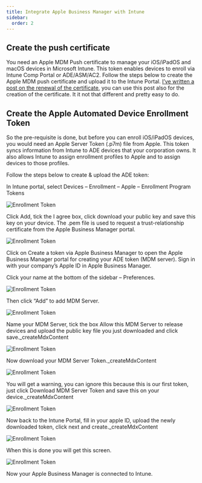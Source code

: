 ```yaml
---
title: Integrate Apple Business Manager with Intune
sidebar:
  order: 2
---
```


## Create the push certificate

You need an Apple MDM Push certificate to manage your iOS/iPadOS and macOS devices in Microsoft Intune. This token enables devices to enroll via Intune Comp Portal or ADE/ASM/AC2. Follow the steps below to create the Apple MDM push certificate and upload it to the Intune Portal. [I’ve written a post on the renewal of the certificate](https://intunestuff.com/2023/11/12/how-to-renew-the-mdm-push-certificate-on-intune-for-apple-devices/), you can use this post also for the creation of the certificate. It it not that different and pretty easy to do.

## Create the Apple Automated Device Enrollment Token

So the pre-requisite is done, but before you can enroll iOS/iPadOS devices, you would need an Apple Server Token (.p7m) file from Apple. This token syncs information from Intune to ADE devices that your corporation owns. It also allows Intune to assign enrollment profiles to Apple and to assign devices to those profiles.

Follow the steps below to create & upload the ADE token:

In Intune portal, select Devices –  Enrollment – Apple – Enrollment Program Tokens

![Enrollment Token](/src/assets/CompleteGuide/image-130.webp)

Click Add, tick the I agree box, click download your public key and save this key on your device. The .pem file is used to request a trust-relationship certificate from the Apple Business Manager portal.

![Enrollment Token](/src/assets/CompleteGuide/image-131.webp)

Click on Create a token via Apple Business Manager to open the Apple Business Manager portal for creating your ADE token (MDM server).
Sign in with your company’s Apple ID in Apple Business Manager.

Click your name at the bottom of the sidebar – Preferences.

![Enrollment Token](/src/assets/CompleteGuide/image-132.webp)

Then click “Add” to add MDM Server.

![Enrollment Token](/src/assets/CompleteGuide/image-133.webp)

Name your MDM Server, tick the box Allow this MDM Server to release devices and upload the public key file you just downloaded and click save._createMdxContent

![Enrollment Token](/src/assets/CompleteGuide/image-134.webp)

Now download your MDM Server Token._createMdxContent

![Enrollment Token](/src/assets/CompleteGuide/image-135.webp)

You will get a warning, you can ignore this because this is our first token, just click Download MDM Server Token and save this on your device._createMdxContent

![Enrollment Token](/src/assets/CompleteGuide/image-136.webp)

Now back to the Intune Portal, fill in your apple ID,  upload the newly downloaded token, click next and create._createMdxContent

![Enrollment Token](/src/assets/CompleteGuide/image-137.webp)

When this is done you will get this screen.

![Enrollment Token](/src/assets/CompleteGuide/image-138.webp)

Now your Apple Business Manager is connected to Intune.